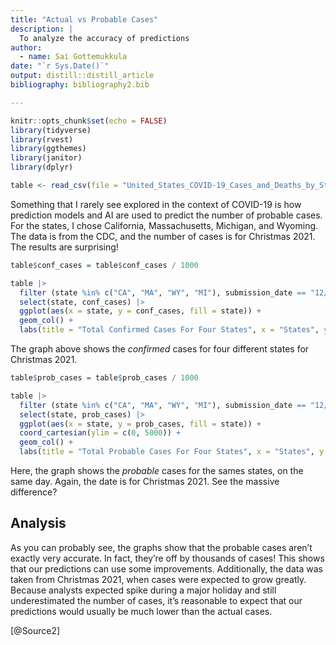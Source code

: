 ```yaml
---
title: "Actual vs Probable Cases"
description: |
  To analyze the accuracy of predictions
author:
  - name: Sai Gottemukkula 
date: "`r Sys.Date()`"
output: distill::distill_article
bibliography: bibliography2.bib

---
```


```r
knitr::opts_chunk$set(echo = FALSE)
library(tidyverse)
library(rvest)
library(ggthemes)
library(janitor)
library(dplyr)
```

```r
table <- read_csv(file = "United_States_COVID-19_Cases_and_Deaths_by_State_over_Time.csv", show_col_types = FALSE)
```

Something that I rarely see explored in the context of COVID-19 is how prediction models and AI are used to predict the number of probable cases. For the states, I chose California, Massachusetts, Michigan, and Wyoming. The data is from the CDC, and the number of cases is for Christmas 2021. The results are surprising!

```r
table$conf_cases = table$conf_cases / 1000

table |>
  filter (state %in% c("CA", "MA", "WY", "MI"), submission_date == "12/25/2021") |>
  select(state, conf_cases) |>
  ggplot(aes(x = state, y = conf_cases, fill = state)) +
  geom_col() +
  labs(title = "Total Confirmed Cases For Four States", x = "States", y = "Cases (Thousands)", subtitle = "Wyoming has the least cases", caption = "Source: CDC")
```

The graph above shows the *confirmed* cases for four different states for Christmas 2021.

```r
table$prob_cases = table$prob_cases / 1000

table |>
  filter (state %in% c("CA", "MA", "WY", "MI"), submission_date == "12/25/2021") |>
  select(state, prob_cases) |>
  ggplot(aes(x = state, y = prob_cases, fill = state)) +
  coord_cartesian(ylim = c(0, 5000)) +
  geom_col() +
  labs(title = "Total Probable Cases For Four States", x = "States", y = "Cases (Thousands)", subtitle = "Predicted cases are significantly lower than real-life ones", caption = "Source: CDC")
```

Here, the graph shows the *probable* cases for the sames states, on the same day. Again, the date is for Christmas 2021. See the massive difference?

## Analysis
As you can probably see, the graphs show that the probable cases aren't exactly very accurate. In fact, they're off by thousands of cases! This shows that our predictions can use some improvements. Additionally, the data was taken from Christmas 2021, when cases were expected to grow greatly. Because analysts expected  spike during a major holiday and still underestimated the number of cases, it's reasonable to expect that our predictions would usually be much lower than the actual cases.

[@Source2]

